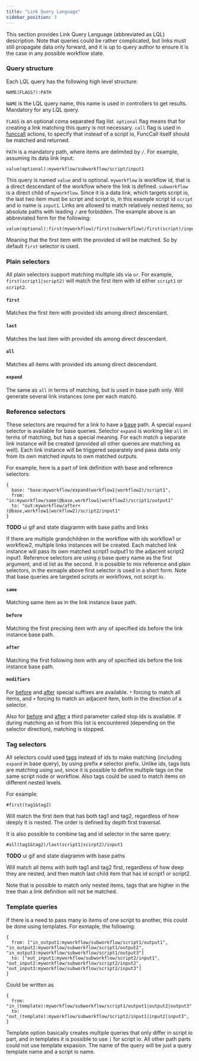 ```yaml
---
title: "Link Query Language"
sidebar_position: 3
---
```


This section provides Link Query Language (abbreviated as LQL)
description. Note that queries could be rather complicated, but links
must still propagate data only forward, and it is up to query author
to ensure it is the case in any possible workflow state.

### Query structure

Each LQL query has the following high level structure:

`NAME(FLAGS?):PATH`

`NAME` is the LQL query name, this name is used in controllers to get
results. Mandatory for any LQL query.

`FLAGS` is an optional coma separated flag list. `optional` flag means
that for creating a link matching this query is not necessary. `call`
flag is used in [funccall](link-types/funccall-actions) actions, to
specify that instead of a script io, FuncCall itself should be matched
and returned.

`PATH` is a mandatory path, where items are delimited by `/`. For
example, assuming its data link input:

```
value(optional):myworkflow/subworkflow/script/input1
```

This query is named `value` and is optional. `myworkflow` is workflow
id, that is a direct descendant of the workflow where the link is
defined. `subworkflow` is a direct child of `myworkflow`. Since it is
a data link, which targets script io, the last two item must be script
and script io, in this example script id `script` and io name is
`input1`. Links are allowed to match relatively nested items, so
absolute paths with leading `/` are forbidden. The example above is an
abbreviated form for the following:

```
value(optional):first(myworkflow)/first(subworkflow)/first(script)/input1
```

Meaning that the first item with the provided id will be matched. So
by default `first` selector is used.


### Plain selectors

All plain selectors support matching multiple ids via `or`. For
example, `first(script1|script2)` will match the first item with id
either `script1` or `script2`.

#### `first`

Matches the first item with provided ids among direct descendant.

#### `last`

Matches the last item with provided ids among direct descendant.

#### `all`

Matches all items with provided ids among direct descendant.

#### `expand`

The same as `all` in terms of matching, but is used in base path
only. Will generate several link instances (one per each match).


### Reference selectors

These selectors are required for a link to have a
[base](link-types#base) path. A special `expand` selector is available
for base queries. Selector `expand` is working like `all` in terms of
matching, but has a special meaning. For each match a separate link
instance will be created (provided all other queries are matching as
well). Each link instance will be triggered separately and pass data
only from its own matched inputs to own matched outputs.

For example, here is a part of link definition with base and reference
selectors:

```
{
  base: "base:myworkflow/expand(workflow1|workflow2)/script1",
  from: "in:myworkflow/same(@base,workflow1|workflow2)/script1/output1"
  to: "out:myworkflow/after+(@base,workflow1|workflow2)/script2/input1"
}
```

__TODO__ ui gif and state diagramm with base paths and links

If there are multiple grandchildren in the workflow with ids workflow1
or workflow2, multiple links instances will be created. Each matched
link instance will pass its own matched script1 output1 to the
adjacent script2 input1. Reference selectors are using `@` base query
name as the first argument, and id list as the second. It is possible
to mix reference and plain selectors, in the exmaple above first
selector is used in a short form. Note that base queries are targeted
scirpts or workflows, not scirpt io.

#### `same`

Matching same item as in the link instance base path.

#### `before`

Matching the first precising item with any of specified ids before the
link instance base path.

#### `after`

Matching the first following item with any of specified ids before the
link instance base path.

#### `modifiers`

For [before](#before) and [after](#after) special suffixes are
available. `*` forcing to match all items, and `+` forcing to match an
adjacent item, both in the direction of a selector.

Also for [before](#before) and [after](#after) a third parameter
called stop ids is available. If during matching an id from this list
is encountered (depending on the selector direction), matching is
stopped.


### Tag selectors

All selectors could used [tags](configuration#tags) instead of ids to
make matching (including `expand` in base query), by using prefix `#`
selector prefix. Unlike ids, tags lists are matching using `and`,
since it is possible to define multiple tags on the same script node
or workflow. Also tags could be used to match items on different
nested levels.

For example:

```
#first(tag1&tag2)
```

Will match the first item that has both tag1 and tag2, regardless of
how deeply it is nested. The order is defined by depth first
traversal.

It is also possible to combine tag and id selector in the same query:

```
#all(tag1&tag2)/last(script1|scirpt2)/input1
```

__TODO__ ui gif and state diagramm with base paths

Will match all items with both tag1 and tag2 first, regardless of how
deep they are nested, and then match last child item that has id
script1 or script2.

Note that is possible to match only nested items, tags that are higher
in the tree than a link definition will not be matched.

### Template queries

If there is a need to pass many io items of one script to another,
this could be done using templates. For exmaple, the following:

```
{
  from: ["in_output1:myworkflow/subworkflow/script1/output1", "in_output2:myworkflow/subworkflow/script1/output2", "in_output3:myworkflow/subworkflow/script1/output3"]
  to: ["out_input1:myworkflow/subworkflow/script2/input1", "out_input2:myworkflow/subworkflow/script2/input2", "out_input3:myworkflow/subworkflow/script2/input3"]
}
```

Could be written as
```
{
  from: "in_(template):myworkflow/subworkflow/script1/output1|output2|output3"
  to: "out_(template):myworkflow/subworkflow/script2/input1|input2|input3",
}
```

Template option basically creates multiple queries that only differ in
script io part, and in templates it is possible to use `|` for script
io. All other path parts could not use template expasion. The name of
the query will be just a query template name and a script io name.
